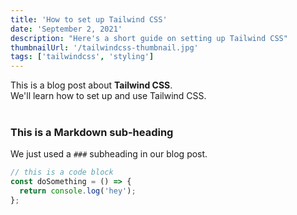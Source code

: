 ```yaml
---
title: 'How to set up Tailwind CSS'
date: 'September 2, 2021'
description: "Here's a short guide on setting up Tailwind CSS"
thumbnailUrl: '/tailwindcss-thumbnail.jpg'
tags: ['tailwindcss', 'styling']
---
```


<div>
  This is a blog post about <strong>Tailwind CSS</strong>. <br />
  We'll learn how to set up and use Tailwind CSS.
</div>

<br />

### This is a Markdown sub-heading

We just used a `###` subheading in our blog post.

```jsx
// this is a code block
const doSomething = () => {
  return console.log('hey');
};
```
